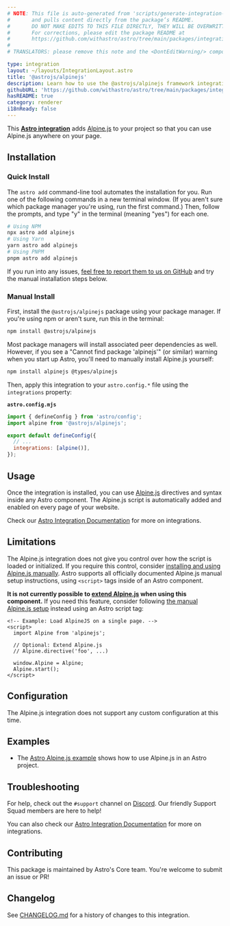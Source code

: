 ```yaml
---
# NOTE: This file is auto-generated from 'scripts/generate-integration-pages.ts'
#       and pulls content directly from the package’s README.
#       DO NOT MAKE EDITS TO THIS FILE DIRECTLY, THEY WILL BE OVERWRITTEN!
#       For corrections, please edit the package README at
#       https://github.com/withastro/astro/tree/main/packages/integrations/alpinejs/
#
# TRANSLATORS: please remove this note and the <DontEditWarning/> component.

type: integration
layout: ~/layouts/IntegrationLayout.astro
title: '@astrojs/alpinejs'
description: Learn how to use the @astrojs/alpinejs framework integration to extend component support in your Astro project.
githubURL: 'https://github.com/withastro/astro/tree/main/packages/integrations/alpinejs/'
hasREADME: true
category: renderer
i18nReady: false
---
```



<DontEditWarning/>

This **[Astro integration][astro-integration]** adds [Alpine.js](https://alpinejs.dev/) to your project so that you can use Alpine.js anywhere on your page.

## Installation

### Quick Install

The `astro add` command-line tool automates the installation for you. Run one of the following commands in a new terminal window. (If you aren't sure which package manager you're using, run the first command.) Then, follow the prompts, and type "y" in the terminal (meaning "yes") for each one.

```sh
# Using NPM
npx astro add alpinejs
# Using Yarn
yarn astro add alpinejs
# Using PNPM
pnpm astro add alpinejs
```

If you run into any issues, [feel free to report them to us on GitHub](https://github.com/withastro/astro/issues) and try the manual installation steps below.

### Manual Install

First, install the `@astrojs/alpinejs` package using your package manager. If you're using npm or aren't sure, run this in the terminal:

```sh
npm install @astrojs/alpinejs
```

Most package managers will install associated peer dependencies as well. However, if you see a "Cannot find package 'alpinejs'" (or similar) warning when you start up Astro, you'll need to manually install Alpine.js yourself:

```sh
npm install alpinejs @types/alpinejs
```

Then, apply this integration to your `astro.config.*` file using the `integrations` property:

**`astro.config.mjs`**

```js ins={2} "alpine()"
import { defineConfig } from 'astro/config';
import alpine from '@astrojs/alpinejs';

export default defineConfig({
  // ...
  integrations: [alpine()],
});
```

## Usage

Once the integration is installed, you can use [Alpine.js](https://alpinejs.dev/) directives and syntax inside any Astro component. The Alpine.js script is automatically added and enabled on every page of your website.

Check our [Astro Integration Documentation][astro-integration] for more on integrations.

## Limitations

The Alpine.js integration does not give you control over how the script is loaded or initialized. If you require this control, consider [installing and using Alpine.js manually](https://alpinejs.dev/essentials/installation). Astro supports all officially documented Alpine.js manual setup instructions, using `<script>` tags inside of an Astro component.

**It is not currently possible to [extend Alpine.js](https://alpinejs.dev/advanced/extending) when using this component.** If you need this feature, consider following [the manual Alpine.js setup](https://alpinejs.dev/essentials/installation) instead using an Astro script tag:

```astro title="src/pages/index.astro"
<!-- Example: Load AlpineJS on a single page. -->
<script>
  import Alpine from 'alpinejs';

  // Optional: Extend Alpine.js
  // Alpine.directive('foo', ...)

  window.Alpine = Alpine;
  Alpine.start();
</script>
```

## Configuration

The Alpine.js integration does not support any custom configuration at this time.

## Examples

*   The [Astro Alpine.js example](https://github.com/withastro/astro/tree/latest/examples/framework-alpine) shows how to use Alpine.js in an Astro project.

## Troubleshooting

For help, check out the `#support` channel on [Discord](https://astro.build/chat). Our friendly Support Squad members are here to help!

You can also check our [Astro Integration Documentation][astro-integration] for more on integrations.

## Contributing

This package is maintained by Astro's Core team. You're welcome to submit an issue or PR!

## Changelog

See [CHANGELOG.md](https://github.com/withastro/astro/tree/main/packages/integrations/alpinejs/CHANGELOG.md) for a history of changes to this integration.

[astro-integration]: /en/guides/integrations-guide/

[astro-ui-frameworks]: /en/core-concepts/framework-components/#using-framework-components
